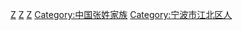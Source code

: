 [[Category:慈谿縣人|Z]]
[[Category:宁波家族|Z]]
[[Category:宁波商帮|Z]]
[[Category:中国张姓家族|Category:中国张姓家族]]
[[Category:宁波市江北区人|Category:宁波市江北区人]]